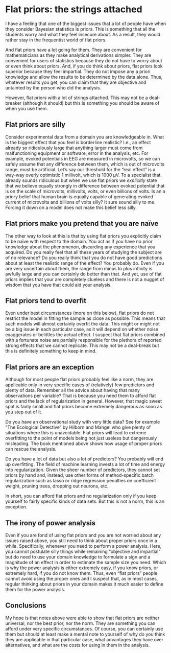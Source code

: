 # Flat priors: the strings attached
I have a feeling that one of the biggest issues that a lot of people have when they consider Bayesian statistics is priors. This is something that all the students worry and what they feel insecure about. As a result, they would rather stay in the frequentist world of flat priors.

And flat priors have a lot going for them. They are convenient for mathematicians as they make analytical derivations simpler. They are convenient for users of statistics because they do not have to worry about or even think about priors. And, if you do think about priors, flat priors look superior because they feel impartial. They do not impose any a priori  knowledge and allow the results to be determined by the data alone. Thus, whatever results you get, you can claim that they are objective and untainted by the person who did the analysis.

However, flat priors with a lot of strings attached. This may not be a deal-breaker (although it should) but this is  something you should be aware of when you use them.

## Flat priors are silly
Consider experimental data from a domain you are knowledgeable in. What is the biggest effect that you feel is borderline realistic? I.e., an effect already so ridiculously large that anything larger must come from malfunctioning equipment or software, error in the analysis, etc. For example, evoked potentials in EEG are measured in microvolts, so we can safely assume that any difference between them, which is out of microvolts range, must be artificial. Let's say our threshold for the "real effect" is a way-way overly optimistic 1 millivolt, which is 1000 μV. To a specialist that already sounds ridiculous but when we use flat priors we _explicitly_ state that we believe equally strongly in difference between evoked potential that is on the scale of microvolts, millivolts, volts, or even billions of volts. Is an a priory belief that human brain is equally capable of generating evoked current of microvolts and billions of volts silly? It sure sound silly to me. Forcing it down on a model does not make this belief less silly.

## Flat priors make you pretend that you are naïve
The other way to look at this is that by using flat priors you explicitly claim to be naïve with respect to the domain. You act as if you have no prior knowledge about the phenomenon, discarding any experience that you acquired. Do you really feel that all these years of studying the subject are of no relevance? Do you really think that you do not have good predictions about at least the realistic range of the effect? You probably do. Even if you are very uncertain about them, the range from minus to plus infinity is awfully large and you can certainly do better than that. And yet, use of flat priors implies that your are completely clueless and there is not a nugget of wisdom that you have that could aid your analysis.

## Flat priors tend to overfit
Even under best circumstances (more on this below), flat priors do not restrict the model in fitting the sample as close as possible. This means that such models will almost certainly overfit the data. This might or might not be a big issue in each particular case, as it will depend on whether noise exaggerates or belittles the actual effect. I suspect that flat priors combined with a fortunate noise are partially responsible for the plethora of reported strong effects that we cannot replicate. This may not be a deal-break but this is definitely something to keep in mind.

## Flat priors are an exception
Although for most people flat priors probably feel like a norm, they are applicable only in very specific cases of (relatively) few predictors and plenty of data. Remember all the advice about having that many observations per variable? That is because you need them to afford flat priors and the lack of regularization in general. However, that magic sweet spot is fairly small and flat priors become extremely dangerous as soon as you step out of it.

Do you have an observational study with very little data? See for example "The Ecological Detective" by Hilborn and Mangel who give plenty of situations where this is unavoidable.
Flat priors will lead to extreme overfitting to the point of models being not just useless but dangerously misleading. The book mentioned above shows how usage of proper priors can rescue the analysis.

Do you have a lot of data but also a lot of predictors? You probably will end up overfitting. The field of machine learning invests a lot of time and energy into regularization. Given the sheer number of predictors, they cannot set priors by hand and, instead, use other forms of method-specific batch regularization such as lasso or ridge regression penalties on coefficient weight, pruning trees, dropping out neurons, etc.

In short, you can afford flat priors and no regularization only if you keep yourself to fairly specific kinds of data sets. But this is not a norm, this is an exception.

## The irony of power analysis
Even if you are fond of using flat priors and you are not worried about any issues raised above, you still need to think about proper priors once in a while. Specifically, whenever you need to perform a power analysis. Here, you cannot postulate silly things while remaining "objective and impartial" but do need to use your domain knowledge to formulate a sign and a magnitude of an effect in order to estimate the sample size you need. Which is why the power analysis is either extremely easy, if you know priors, or extremely hard, if you do not know them. Thus, even "flat priors" people cannot avoid using the proper ones and  I suspect that, as in most cases, regular thinking about priors in your domain makes it much easier to define them for the power analysis.

## Conclusions
My hope is that notes above were able to show that flat priors are neither universal, nor the best prior, nor the norm. They are something you can afford under very specific circumstances. Of course, you can certainly use them but should at least make a mental note to yourself of why do you think they are applicable in that particular case, what advantages they have over alternatives, and what are the costs for using in them in the analysis.
